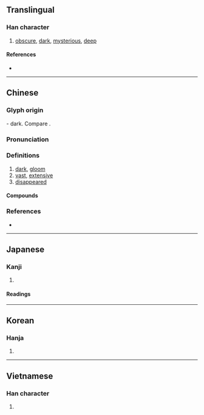 {{also|杲}}
{{character info/new}}
==Translingual==

===Han character===
{{Han char|rn=75|rad=木|as=04|sn=8|four=40609|canj=DA|ids=⿱木日}}

# [[obscure]], [[dark]], [[mysterious]], [[deep]]

====References====
* {{Han ref|kx=0513.140|dkj=14501|dj=0901.020|hdz=21169.010|uh=6773|ud=26483|bh=AA48|bd=43592}}

----

==Chinese==
{{zh-forms}}


===Glyph origin===
{{Han etyl}}
{{Han compound|木|日|ls=ic|t1=tree|t2=sun}} - dark. Compare {{zh-l|杲|bright}}.
===Pronunciation===
{{zh-pron
|m=yǎo
|c=miu5,jiu2
|mc=y
|oc=y
|cat=a,adv
}}

===Definitions===
{{zh-hanzi}}

# [[dark]], [[gloom]]
# [[vast]], [[extensive]]
# [[disappeared]]
====Compounds====
{{zh-der|人琴俱杳|人跡杳然|杳眇|杳無蹤影|杳杳|杳如黃鶴|杳渺|杳無人跡|杳然無蹤|杳無人煙|杳無信息|杳然|杳漫|杳無蹤跡|杳冥|杳無消息|杳無音信|芳魂已杳|音信杳無|鱗鴻杳絕|魚沉雁杳|音稀信杳|音信杳然|雁杳魚沉|音問杳然}}

===References===
* {{R:yue:mfccd}}

----

==Japanese==

===Kanji===
{{ja-kanji|grade=|rs=木04}}

# {{defn|lang=ja|sort=木04}}

====Readings====
{{ja-readings
|goon=よう<えう
|kanon=よう<えう
|kun=くら-い, はる-か
}}

----

==Korean==

===Hanja===
{{ko-hanja|hangeul=[[묘]], [[요]]|eumhun=|rv=myo, yo|mr=myo, yo|y=myo, yo}}

# {{defn|lang=ko|sort=木04}}

----

==Vietnamese==

===Han character===
{{vi-hantu|[[diểu]], [[yểu]]|rs=木04}}

# {{defn|lang=vi|sort=木04}}